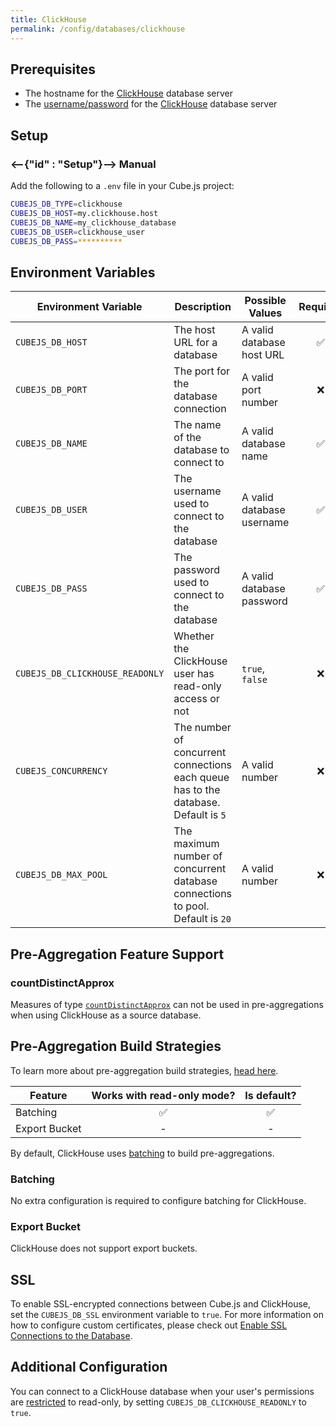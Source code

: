 ```yaml
---
title: ClickHouse
permalink: /config/databases/clickhouse
---
```


## Prerequisites

- The hostname for the [ClickHouse][clickhouse] database server
- The [username/password][clickhouse-docs-users] for the
  [ClickHouse][clickhouse] database server

## Setup

### <--{"id" : "Setup"}--> Manual

Add the following to a `.env` file in your Cube.js project:

```bash
CUBEJS_DB_TYPE=clickhouse
CUBEJS_DB_HOST=my.clickhouse.host
CUBEJS_DB_NAME=my_clickhouse_database
CUBEJS_DB_USER=clickhouse_user
CUBEJS_DB_PASS=**********
```

## Environment Variables

| Environment Variable            | Description                                                                         | Possible Values           | Required |
| ------------------------------- | ----------------------------------------------------------------------------------- | ------------------------- | :------: |
| `CUBEJS_DB_HOST`                | The host URL for a database                                                         | A valid database host URL |    ✅    |
| `CUBEJS_DB_PORT`                | The port for the database connection                                                | A valid port number       |    ❌    |
| `CUBEJS_DB_NAME`                | The name of the database to connect to                                              | A valid database name     |    ✅    |
| `CUBEJS_DB_USER`                | The username used to connect to the database                                        | A valid database username |    ✅    |
| `CUBEJS_DB_PASS`                | The password used to connect to the database                                        | A valid database password |    ✅    |
| `CUBEJS_DB_CLICKHOUSE_READONLY` | Whether the ClickHouse user has read-only access or not                             | `true`, `false`           |    ❌    |
| `CUBEJS_CONCURRENCY`            | The number of concurrent connections each queue has to the database. Default is `5` | A valid number            |    ❌    |
| `CUBEJS_DB_MAX_POOL`            | The maximum number of concurrent database connections to pool. Default is `20`      | A valid number            |    ❌    |

## Pre-Aggregation Feature Support

### countDistinctApprox

Measures of type
[`countDistinctApprox`][ref-schema-ref-types-formats-countdistinctapprox] can
not be used in pre-aggregations when using ClickHouse as a source database.

## Pre-Aggregation Build Strategies

<InfoBox>

To learn more about pre-aggregation build strategies, [head
here][ref-caching-using-preaggs-build-strats].

</InfoBox>

| Feature       | Works with read-only mode? | Is default? |
| ------------- | :------------------------: | :---------: |
| Batching      |             ✅             |     ✅      |
| Export Bucket |             -              |      -      |

By default, ClickHouse uses [batching][self-preaggs-batching] to build
pre-aggregations.

### Batching

No extra configuration is required to configure batching for ClickHouse.

### Export Bucket

ClickHouse does not support export buckets.

## SSL

To enable SSL-encrypted connections between Cube.js and ClickHouse, set the
`CUBEJS_DB_SSL` environment variable to `true`. For more information on how to
configure custom certificates, please check out [Enable SSL Connections to the
Database][ref-recipe-enable-ssl].

## Additional Configuration

You can connect to a ClickHouse database when your user's permissions are
[restricted][clickhouse-readonly] to read-only, by setting
`CUBEJS_DB_CLICKHOUSE_READONLY` to `true`.

[clickhouse]: https://clickhouse.tech/
[clickhouse-docs-users]:
  https://clickhouse.tech/docs/en/operations/settings/settings-users/
[clickhouse-readonly]:
  https://clickhouse.tech/docs/en/operations/settings/permissions-for-queries/#settings_readonly
[ref-caching-using-preaggs-build-strats]:
  /caching/using-pre-aggregations#pre-aggregation-build-strategies
[ref-recipe-enable-ssl]: /recipes/enable-ssl-connections-to-database
[ref-schema-ref-types-formats-countdistinctapprox]:
  /schema/reference/types-and-formats#count-distinct-approx
[self-preaggs-batching]: #batching
